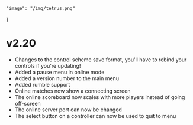 	"image": "/img/tetrus.png"
}

# v2.20

- Changes to the control scheme save format, you'll have to rebind your controls if you're updating!
- Added a pause menu in online mode
- Added a version number to the main menu
- Added rumble support
- Online matches now show a connecting screen
- The online scoreboard now scales with more players instead of going off-screen
- The online server port can now be changed
- The select button on a controller can now be used to quit to menu
